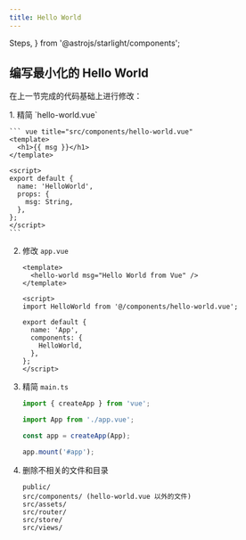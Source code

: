 ```yaml
---
title: Hello World
---
```


  Steps,
} from '@astrojs/starlight/components';

## 编写最小化的 Hello World

在上一节完成的代码基础上进行修改：

<Steps>
1. 精简 `hello-world.vue`

    ``` vue title="src/components/hello-world.vue"
    <template>
      <h1>{{ msg }}</h1>
    </template>

    <script>
    export default {
      name: 'HelloWorld',
      props: {
        msg: String,
      },
    };
    </script>
    ```

2. 修改 `app.vue`

    ``` vue title="src/app.vue"
    <template>
      <hello-world msg="Hello World from Vue" />
    </template>

    <script>
    import HelloWorld from '@/components/hello-world.vue';

    export default {
      name: 'App',
      components: {
        HelloWorld,
      },
    };
    </script>
    ```

3. 精简 `main.ts`

    ``` ts title="src/main.ts"
    import { createApp } from 'vue';

    import App from './app.vue';

    const app = createApp(App);

    app.mount('#app');
    ```

4. 删除不相关的文件和目录

    ```
    public/
    src/components/ (hello-world.vue 以外的文件)
    src/assets/
    src/router/
    src/store/
    src/views/
    ```
</Steps>